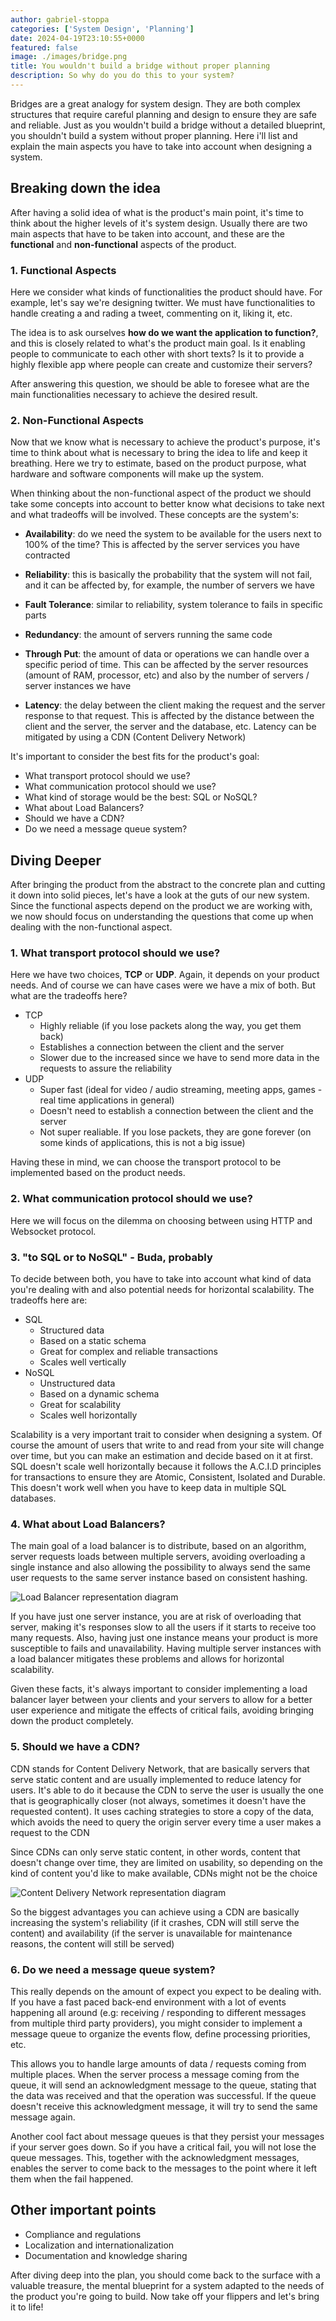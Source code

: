 ```yaml
---
author: gabriel-stoppa
categories: ['System Design', 'Planning']
date: 2024-04-19T23:10:55+0000
featured: false
image: ./images/bridge.png
title: You wouldn't build a bridge without proper planning
description: So why do you do this to your system?
---
```


Bridges are a great analogy for system design. They are both complex structures that require careful planning and design to ensure they are safe and reliable. Just as you wouldn't build a bridge without a detailed blueprint, you shouldn't build a system without proper planning. Here i'll
list and explain the main aspects you have to take into account when designing a system.

## Breaking down the idea

After having a solid idea of what is the product's main point, it's time to think about the higher levels of it's system design. Usually there are two main aspects that
have to be taken into account, and these are the **functional** and **non-functional** aspects of the product.

### 1. Functional Aspects

Here we consider what kinds of functionalities the product should have. For example, let's say we're designing twitter. We must have functionalities
to handle creating a and rading a tweet, commenting on it, liking it, etc. 

The idea is to ask ourselves **how do we want the application to function?**, and this is closely related to what's the product main goal. Is it enabling people to communicate to each other with short texts? Is it to provide a highly flexible app where people can create and customize their servers?

After answering this question, we should be able to foresee what are the main functionalities necessary to achieve the desired result.

### 2. Non-Functional Aspects

Now that we know what is necessary to achieve the product's purpose, it's time to think about what is necessary to bring the idea to life
and keep it breathing. Here we try to estimate, based on the product purpose, what hardware and software components will make up the system. 

When thinking about the non-functional
aspect of the product we should take some concepts into account to better know what decisions to take next and what tradeoffs will be involved. These concepts
are the system's:

- **Availability**: do we need the system to be available for the users next to 100% of the time? This is affected by the server services
you have contracted

- **Reliability**: this is basically the probability that the system will not fail, and it can be affected by, for example, the number
of servers we have

- **Fault Tolerance**: similar to reliability, system tolerance to fails in specific parts

- **Redundancy**: the amount of servers running the same code

- **Through Put**: the amount of data or operations we can handle over a specific
period of time. This can be affected by the server resources (amount of RAM, processor, etc) and also by the number
of servers / server instances we have

- **Latency**: the delay between the client making the request and the server response to that request. This is affected by the distance between
the client and the server, the server and the database, etc. Latency can be mitigated by using a CDN (Content Delivery Network)


It's important to consider the best fits for the product's goal:

- What transport protocol should we use?
- What communication protocol should we use?
- What kind of storage would be the best: SQL or NoSQL?
- What about Load Balancers?
- Should we have a CDN?
- Do we need a message queue system?

## Diving Deeper

After bringing the product from the abstract to the concrete plan and cutting it down into solid pieces, let's have a look at the guts of our new system.
Since the functional aspects depend on the product we are working with, we now should focus on understanding the questions that come up when dealing with the non-functional aspect.

### 1. What transport protocol should we use?

Here we have two choices, **TCP** or **UDP**. Again, it depends on your product needs. And of course we can have cases were we have a mix of both. But what are the tradeoffs here?

- TCP
    - Highly reliable (if you lose packets along the way, you get them back)
    - Establishes a connection between the client and the server
    - Slower due to the increased since we have to send more data in the requests to assure the reliability
- UDP
    - Super fast (ideal for video / audio streaming, meeting apps, games - real time applications in general)
    - Doesn't need to establish a connection between the client and the server
    - Not super realiable. If you lose packets, they are gone forever (on some kinds of applications, this is not a big issue)

Having these in mind, we can choose the transport protocol to be implemented based on the product needs.

### 2. What communication protocol should we use?

Here we will focus on the dilemma on choosing between using HTTP and Websocket protocol. 

### 3. "to SQL or to NoSQL" - Buda, probably

To decide between both, you have to take into account what kind of data you're dealing with and also potential needs for horizontal scalability. The tradeoffs here are:

- SQL
    - Structured data
    - Based on a static schema
    - Great for complex and reliable transactions
    - Scales well vertically
- NoSQL
    - Unstructured data
    - Based on a dynamic schema
    - Great for scalability
    - Scales well horizontally

Scalability is a very important trait to consider when designing a system. Of course the amount of users that write to and read from your site will
change over time, but you can make an estimation and decide based on it at first. SQL doesn't scale well horizontally because it follows the A.C.I.D principles for transactions to ensure they are Atomic, Consistent, Isolated and Durable. This doesn't work well when you have to keep data in multiple SQL databases.

### 4. What about Load Balancers?

The main goal of a load balancer is to distribute, based on an algorithm, server requests loads between multiple servers, avoiding overloading a single instance and also allowing the possibility to always send the same user requests to the same server instance based on consistent hashing.

![Load Balancer representation diagram](./images/load-balancer.png)

If you have just one server instance, you are at risk of overloading that server, making it's responses slow to all the users if it starts to receive too many requests. Also, having just one instance means your product is more susceptible to fails and unavailability. Having multiple server instances with a load balancer mitigates these problems and allows for horizontal scalability.

Given these facts, it's always important to consider implementing a load balancer layer between your clients and your servers to allow for a better user experience and mitigate the effects of critical fails, avoiding bringing down the product completely.


### 5. Should we have a CDN?

CDN stands for Content Delivery Network, that are basically servers that serve static content and are usually implemented to reduce latency for users. It's able to do it because the CDN to serve the user is usually the one that is geographically closer (not always, sometimes it doesn't have the requested content). It uses caching strategies to store a copy of the data, which avoids the need to query the origin server every time a user makes a request to the CDN

Since CDNs can only serve static content, in other words, content that doesn't change over time, they are limited on usability, so depending on the kind of content you'd like to make available, CDNs might not be the choice 

![Content Delivery Network representation diagram](./images/cdn.png)

So the biggest advantages you can achieve using a CDN are basically increasing the system's reliability (if it crashes, CDN will still serve the content) and availability (if the server is unavailable for maintenance reasons, the content will still be served)

### 6. Do we need a message queue system?

This really depends on the amount of expect you expect to be dealing with. If you have a fast paced back-end environment with a lot of events happening all around (e.g: receiving / responding to different messages from multiple third party providers), you might consider to implement a message queue to organize the events flow, define processing priorities, etc.

This allows you to handle large amounts of data / requests coming from multiple places. When the server process a message coming from the queue, it will send an acknowledgment message to the queue, stating that the data was received and that the operation was successful. If the queue doesn't receive this acknowledgment message, it will try to send the same message again.

Another cool fact about message queues is that they persist your messages if your server goes down. So if you have a critical fail, you will not lose the queue messages. This, together with the acknowledgment messages, enables the server to come back to the messages to the point where it left them when the fail happened.

## Other important points

- Compliance and regulations
- Localization and internationalization
- Documentation and knowledge sharing

After diving deep into the plan, you should come back to the surface with a valuable treasure, the mental blueprint for a system adapted to the needs of the product you're going to build. Now take off your flippers and let's bring it to life!
